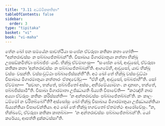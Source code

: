 ```yaml
---
title: "3.11 අධම්මිකකතිකා"
tableOfContents: false
sidebar:
  order: 3
type: "tipitaka"
basket: "vi"
book: "vi-maha"
---
```



<DynamicBreadcrumb />

<Division number="205" book="vi-maha">

<Paragraph number="916" book="vi-maha">
තේන ඛෝ පන සමයේන සාවත්ථියා සංඝේන ඒවරූපා කතිකා කතා හෝති—  “අන්තරාවස්සං න පබ්බාජේතබ්බන්”ති. විසාඛාය මිගාරමාතුයා නත්තා භික්ඛූ උපසඞ්කමිත්වා පබ්බජ්ජං යාචි. භික්ඛූ ඒවමාහංසු—  “සංඝේන ඛෝ, ආවුසෝ, ඒවරූපා කතිකා කතා ‘අන්තරාවස්සං න පබ්බාජේතබ්බන්’ති. ආගමේහි, ආවුසෝ, යාව භික්ඛූ වස්සං වසන්ති. වස්සංවුට්ඨා පබ්බාජේස්සන්තී”ති. අථ ඛෝ තේ භික්ඛූ වස්සංවුට්ඨා විසාඛාය මිගාරමාතුයා නත්තාරං ඒතදවෝචුං—  “ඒහි දානි, ආවුසෝ, පබ්බජාහී”ති. සෝ ඒවමාහ—  “සචාහං, භන්තේ, පබ්බජිතෝ අස්සං, අභිරමේය්‍යාමහං. න දානාහං, භන්තේ, පබ්බජිස්සාමී”ති. විසාඛා මිගාරමාතා උජ්ඣායති ඛිය්‍යති විපාචේති—  “කථඤ්හි නාම අය්‍යා ඒවරූපං කතිකං කරිස්සන්ති—  ‘න අන්තරාවස්සං පබ්බාජේතබ්බන්’ති. කං කාලං ධම්මෝ න චරිතබ්බෝ”ති?
</Paragraph>

<Paragraph number="917" book="vi-maha">
අස්සෝසුං ඛෝ භික්ඛූ විසාඛාය මිගාරමාතුයා උජ්ඣායන්තියා ඛිය්‍යන්තියා විපාචේන්තියා. අථ ඛෝ තේ භික්ඛූ භගවතෝ ඒතමත්ථං ආරෝචේසුං. “න, භික්ඛවේ, ඒවරූපා කතිකා කාතබ්බා—  ‘න අන්තරාවස්සං පබ්බාජේතබ්බන්’ති. යෝ කරේය්‍ය, ආපත්ති දුක්කටස්සා”ති.
</Paragraph>
</Division>